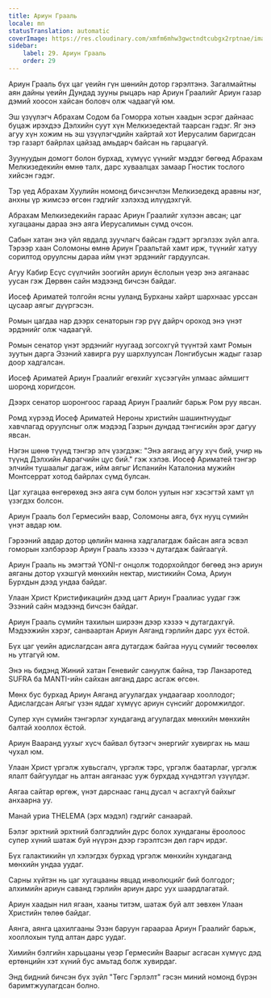 ```yaml
---
title: Ариун Грааль
locale: mn
statusTranslation: automatic
coverImage: https://res.cloudinary.com/xmfm6mhw3gwctndtcubgx2rptnae/image/upload/v1741354419/small_cover_la_gran_rebelion_28716e29d2.webp
sidebar:
    label: 29. Ариун Грааль
    order: 29
---
```

Ариун Грааль бүх цаг үеийн гүн шөнийн дотор гэрэлтэнэ. Загалмайтны аян дайны үеийн Дундад зууны рыцарь нар Ариун Граалийг Ариун газар дэмий хоосон хайсан боловч олж чадаагүй юм.

Эш үзүүлэгч Абрахам Содом ба Гоморра хотын хаадын эсрэг дайнаас буцаж ирэхдээ Дэлхийн суут хүн Мелкизедектай таарсан гэдэг. Яг энэ агуу хүн хожим нь эш үзүүлэгчдийн хайртай хот Иерусалим баригдсан тэр газарт байрлах цайзад амьдарч байсан нь гарцаагүй.

Зуунуудын домогт болон бурхад, хүмүүс үүнийг мэддэг бөгөөд Абрахам Мелкизедекийн өмнө талх, дарс хуваалцах замаар Гностик тослого хийсэн гэдэг.

Тэр үед Абрахам Хуулийн номонд бичсэнчлэн Мелкизедекд аравны нэг, анхны үр жимсээ өгсөн гэдгийг хэлэхэд илүүдэхгүй.

Абрахам Мелкизедекийн гараас Ариун Граалийг хүлээн авсан; цаг хугацааны дараа энэ аяга Иерусалимын сүмд очсон.

Сабын хатан энэ үйл явдалд зуучлагч байсан гэдэгт эргэлзэх зүйл алга. Тэрээр хаан Соломоны өмнө Ариун Граальтай хамт ирж, түүнийг хатуу сорилтод оруулсны дараа ийм үнэт эрдэнийг гардуулсан.

Агуу Кабир Есүс сүүлчийн зоогийн ариун ёслолын үеэр энэ аяганаас уусан гэж Дөрвөн сайн мэдээнд бичсэн байдаг.

Иосеф Ариматей толгойн ясны ууланд Бурханы хайрт шархнаас урссан цусаар аягыг дүүргэсэн.

Ромын цагдаа нар дээрх сенаторын гэр рүү дайрч ороход энэ үнэт эрдэнийг олж чадаагүй.

Ромын сенатор үнэт эрдэнийг нуугаад зогсохгүй түүнтэй хамт Ромын зуутын дарга Эзэний хавирга руу шархлуулсан Лонгибусын жадыг газар доор хадгалсан.

Иосеф Ариматей Ариун Граалийг өгөхийг хүсээгүйн улмаас аймшигт шоронд хоригдсон.

Дээрх сенатор шоронгоос гараад Ариун Граалийг барьж Ром руу явсан.

Ромд хүрээд Иосеф Ариматей Нероны христийн шашинтнуудыг хавчлагад оруулсныг олж мэдээд Газрын дундад тэнгисийн эрэг дагуу явсан.

Нэгэн шөнө түүнд тэнгэр элч үзэгдэж: "Энэ аяганд агуу хүч бий, учир нь түүнд Дэлхийн Аврагчийн цус бий." гэж хэлэв. Иосеф Ариматей тэнгэр элчийн тушаалыг дагаж, ийм аягыг Испанийн Каталониа мужийн Монтсеррат хотод байрлах сүмд булсан.

Цаг хугацаа өнгөрөхөд энэ аяга сүм болон уулын нэг хэсэгтэй хамт үл үзэгдэх болсон.

Ариун Грааль бол Гермесийн ваар, Соломоны аяга, бүх нууц сүмийн үнэт авдар юм.

Гэрээний авдар дотор цөлийн манна хадгалагдаж байсан аяга эсвэл гоморын хэлбэрээр Ариун Грааль хэзээ ч дутагдаж байгаагүй.

Ариун Грааль нь эмэгтэй YONI-г онцолж тодорхойлдог бөгөөд энэ ариун аяганы дотор үхэшгүй мөнхийн нектар, мистикийн Сома, Ариун Бурхдын дээд ундаа байдаг.

Улаан Христ Кристификацийн дээд цагт Ариун Граалиас уудаг гэж Эзэний сайн мэдээнд бичсэн байдаг.

Ариун Грааль сүмийн тахилын ширээн дээр хэзээ ч дутагдахгүй. Мэдээжийн хэрэг, санваартан Ариун Аяганд гэрлийн дарс уух ёстой.

Бүх цаг үеийн адислагдсан аяга дутагдаж байгаа нууц сүмийг төсөөлөх нь утгагүй юм.

Энэ нь бидэнд Жиний хатан Геневийг сануулж байна, тэр Ланзаротед SUFRA ба MANTI-ийн сайхан аяганд дарс асгаж өгсөн.

Мөнх бус бурхад Ариун Аяганд агуулагдах ундаагаар хооллодог; Адислагдсан Аягыг үзэн яддаг хүмүүс ариун сүнсийг доромжилдог.

Супер хүн сүмийн тэнгэрлэг хундаганд агуулагдах мөнхийн мөнхийн балтай хооллох ёстой.

Ариун Вааранд уухыг хүсч байвал бүтээгч энергийг хувиргах нь маш чухал юм.

Улаан Христ үргэлж хувьсгалч, үргэлж тэрс, үргэлж баатарлаг, үргэлж ялалт байгуулдаг нь алтан аяганаас ууж бурхдад хүндэтгэл үзүүлдэг.

Аягаа сайтар өргөж, үнэт дарснаас ганц дусал ч асгахгүй байхыг анхаарна уу.

Манай уриа THELEMA (эрх мэдэл) гэдгийг санаарай.

Бэлэг эрхтний эрхтний бэлгэдлийн дүрс болох хундаганы ёроолоос супер хүний ​​шатаж буй нүүрэн дээр гэрэлтсэн дөл гарч ирдэг.

Бүх галактикийн үл хэлэгдэх бурхад үргэлж мөнхийн хундаганд мөнхийн ундаа уудаг.

Сарны хүйтэн нь цаг хугацааны явцад инволюцийг бий болгодог; алхимийн ариун саванд гэрлийн ариун дарс уух шаардлагатай.

Ариун хаадын нил ягаан, хааны титэм, шатаж буй алт зөвхөн Улаан Христийн төлөө байдаг.

Аянга, аянга цахилгааны Эзэн баруун гараараа Ариун Граалийг барьж, хооллохын тулд алтан дарс уудаг.

Химийн бэлгийн харьцааны үеэр Гермесийн Ваарыг асгасан хүмүүс дэд ертөнцийн хэт хүний ​​бус амьтад болж хувирдаг.

Энд бидний бичсэн бүх зүйл "Төгс Гэрлэлт" гэсэн миний номонд бүрэн баримтжуулагдсан болно.

